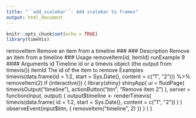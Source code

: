 ```yaml
---
title: "``add_scalebar``: Add scalebar to frames"
output: html_document
---
```


```r
knitr::opts_chunk$set(echo = TRUE)
library(timeVis)
```


removeItem Remove an item from a timeline
### ### Description
Remove an item from a timeline
### Usage
removeItem(id, itemId)
runExample 9
#### Arguments 
id Timeline id or a timevis object (the output from timevis())
itemId The id of the item to remove
Examples
timevis(data.frame(id = 1:2, start = Sys.Date(), content = c("1", "2"))) %>%
removeItem(2)
if (interactive()) {
library(shiny)
shinyApp(
ui = fluidPage(
timevisOutput("timeline"),
actionButton("btn", "Remove item 2")
),
server = function(input, output) {
output$timeline <- renderTimevis(
timevis(data.frame(
id = 1:2, start = Sys.Date(), content = c("1", "2"))
)
)
observeEvent(input$btn, {
removeItem("timeline", 2)
})
}
)
}
